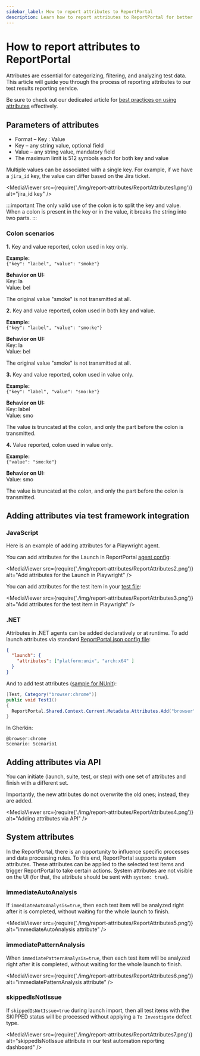 ```yaml
---
sidebar_label: How to report attributes to ReportPortal
description: Learn how to report attributes to ReportPortal for better test data categorization and analysis in test automation reporting tools.
---
```


# How to report attributes to ReportPortal

Attributes are essential for categorizing, filtering, and analyzing test data. This article will guide you through the process of reporting attributes to our test results reporting service.

Be sure to check out our dedicated article for [best practices on using attributes](/work-with-reports/LaunchesTestItemsAttributes) effectively.

## Parameters of attributes

* Format – Key : Value
* Key – any string value, optional field
* Value – any string value, mandatory field
* The maximum limit is 512 symbols each for both key and value

Multiple values can be associated with a single key. For example, if we have a `jira_id` key, the value can differ based on the Jira ticket.

<MediaViewer src={require('./img/report-attributes/ReportAttributes1.png')} alt="jira_id key" />

:::important
The only valid use of the colon is to split the key and value.<br />
When a colon is present in the key or in the value, it breaks the string into two parts.
:::

### Colon scenarios

**1.** Key and value reported, colon used in key only.

**Example:**<br />
```{"key": "la:bel", "value": "smoke"}```

**Behavior on UI:**<br />
Key: la<br />
Value: bel

The original value "smoke" is not transmitted at all.

**2.** Key and value reported, colon used in both key and value.

**Example:**<br />
```{"key": "la:bel", "value": "smo:ke"}```

**Behavior on UI:**<br />
Key: la<br />
Value: bel

The original value "smoke" is not transmitted at all.

**3.** Key and value reported, colon used in value only.

**Example:**<br />
```{"key": "label", "value": "smo:ke"}```

**Behavior on UI:**<br />
Key: label<br />
Value: smo

The value is truncated at the colon, and only the part before the colon is transmitted.

**4.** Value reported, colon used in value only.

**Example:**<br />
```{"value": "smo:ke"}```

**Behavior on UI:**<br />
Value: smo

The value is truncated at the colon, and only the part before the colon is transmitted.

## Adding attributes via test framework integration

### JavaScript

Here is an example of adding attributes for a Playwright agent.

You can add attributes for the Launch in ReportPortal [agent config](https://github.com/reportportal/examples-js/blob/main/example-playwright/playwright.config.ts#L8):

<MediaViewer src={require('./img/report-attributes/ReportAttributes2.png')} alt="Add attributes for the Launch in Playwright" />

You can add attributes for the test item in your [test file](https://github.com/reportportal/examples-js/blob/main/example-playwright/tests/rp-features/attributes-and-description.spec.ts#L33):

<MediaViewer src={require('./img/report-attributes/ReportAttributes3.png')} alt="Add attributes for the test item in Playwright" />

### .NET

Attributes in .NET agents can be added declaratively or at runtime. To add launch attributes via standard [ReportPortal.json config file](https://github.com/reportportal/example-net-nunit/blob/68f596712e153fd67e45cbd479a9aa40a7d5423a/src/Example/ReportPortal.config.json#L15):

```json
{
  "launch": {
    "attributes": ["platform:unix", "arch:x64" ]
  }
}
```

And to add test attributes ([sample for NUnit](https://github.com/reportportal/example-net-nunit/blob/68f596712e153fd67e45cbd479a9aa40a7d5423a/src/Example/Tests/Class1.cs#L142)):

```csharp
[Test, Category("browser:chrome")]
public void Test1()
{
  ReportPortal.Shared.Context.Current.Metadata.Attributes.Add("browser", "chrome");
}
```

In Gherkin:

```
@browser:chrome
Scenario: Scenario1
```

## Adding attributes via API

You can initiate (launch, suite, test, or step) with one set of attributes and finish with a different set.

Importantly, the new attributes do not overwrite the old ones; instead, they are added.

<MediaViewer src={require('./img/report-attributes/ReportAttributes4.png')} alt="Adding attributes via API" />

## System attributes

In the ReportPortal, there is an opportunity to influence specific processes and data processing rules. To this end, ReportPortal supports system attributes. These attributes can be applied to the selected test items and trigger ReportPortal to take certain actions. System attributes are not visible on the UI (for that, the attribute should be sent with `system: true`).

### immediateAutoAnalysis

If `immediateAutoAnalysis=true`, then each test item will be analyzed right after it is completed, without waiting for the whole launch to finish.

<MediaViewer src={require('./img/report-attributes/ReportAttributes5.png')} alt="immediateAutoAnalysis attribute" />

### immediatePatternAnalysis

When `immediatePatternAnalysis=true`, then each test item will be analyzed right after it is completed, without waiting for the whole launch to finish.

<MediaViewer src={require('./img/report-attributes/ReportAttributes6.png')} alt="immediatePatternAnalysis attribute" />

### skippedIsNotIssue

If `skippedIsNotIssue=true` during launch import, then all test items with the SKIPPED status will be processed without applying a `To Investigate` defect type.

<MediaViewer src={require('./img/report-attributes/ReportAttributes7.png')} alt="skippedIsNotIssue attribute in our test automation reporting dashboard" />
